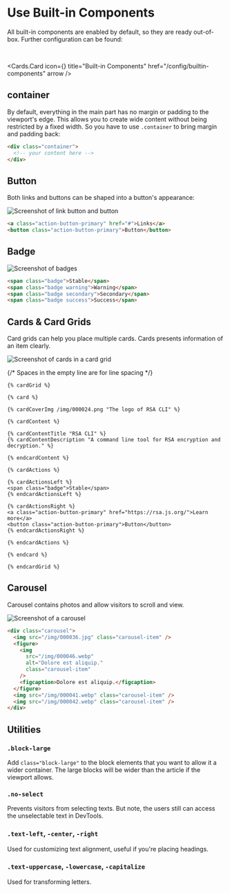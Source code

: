 
# Use Built-in Components

All built-in components are enabled by default, so they are ready out-of-box. Further configuration can be found:

<br />

<Cards.Card
  icon={<Component />}
  title="Built-in Components"
  href="/config/builtin-components"
  arrow
/>

## container

By default, everything in the main part has no margin or padding to the viewport's edge. This allows you to create wide content without being restricted by a fixed width. So you have to use `.container` to bring margin and padding back:

```html
<div class="container">
  <!-- your content here -->
</div>
```

## Button

Both links and buttons can be shaped into a button's appearance:

![Screenshot of link button and button](./img/button.webp)

```html
<a class="action-button-primary" href="#">Links</a>
<button class="action-button-primary">Button</button>
```

## Badge

![Screenshot of badges](./img/badges.webp)

```html
<span class="badge">Stable</span>
<span class="badge warning">Warning</span>
<span class="badge secondary">Secondary</span>
<span class="badge success">Success</span>
```

## Cards & Card Grids

Card grids can help you place multiple cards. Cards presents information of an item clearly.

![Screenshot of cards in a card grid](./img/cards.webp)

{/* Spaces in the empty line are for line spacing */}

```nunjucks
{% cardGrid %}
 
{% card %}
 
{% cardCoverImg /img/000024.png "The logo of RSA CLI" %}
 
{% cardContent %}
 
{% cardContentTitle "RSA CLI" %}
{% cardContentDescription "A command line tool for RSA encryption and decryption." %}
 
{% endcardContent %}
 
{% cardActions %}
 
{% cardActionsLeft %}
<span class="badge">Stable</span>
{% endcardActionsLeft %}
 
{% cardActionsRight %}
<a class="action-button-primary" href="https://rsa.js.org/">Learn more</a>
<button class="action-button-primary">Button</button>
{% endcardActionsRight %}
 
{% endcardActions %}
 
{% endcard %}
 
{% endcardGrid %}
```

## Carousel

Carousel contains photos and allow visitors to scroll and view.

![Screenshot of a carousel](./img/carousel.webp)

```html
<div class="carousel">
  <img src="/img/000036.jpg" class="carousel-item" />
  <figure>
    <img
      src="/img/000046.webp"
      alt="Dolore est aliquip."
      class="carousel-item"
    />
    <figcaption>Dolore est aliquip.</figcaption>
  </figure>
  <img src="/img/000041.webp" class="carousel-item" />
  <img src="/img/000042.webp" class="carousel-item" />
</div>
```

## Utilities

### `.block-large`

Add `class="block-large"` to the block elements that you want to allow it a wider container. The large blocks will be wider than the article if the viewport allows.

### `.no-select`

Prevents visitors from selecting texts. But note, the users still can access the unselectable text in DevTools.

### `.text-left`, `-center`, `-right`

Used for customizing text alignment, useful if you're placing headings.

### `.text-uppercase`, `-lowercase`, `-capitalize`

Used for transforming letters.
